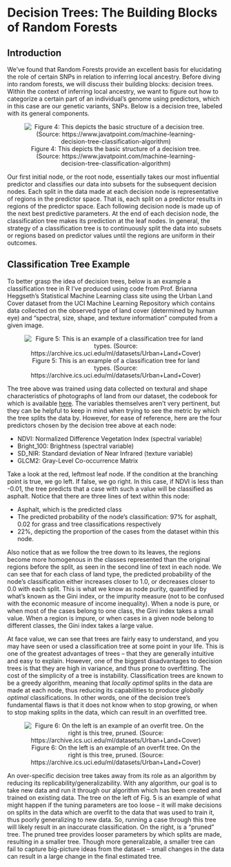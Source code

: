 # Decision Trees: The Building Blocks of Random Forests

## Introduction

We’ve found that Random Forests provide an excellent basis for elucidating the role of certain SNPs in relation to inferring local ancestry. Before diving into random forests, we will discuss their building blocks: decision trees. Within the context of inferring local ancestry, we want to figure out how to categorize a certain part of an individual’s genome using predictors, which in this case are our genetic variants, SNPs. Below is a decision tree, labeled with its general components.

<center>

![Figure 4: This depicts the basic structure of a decision tree. (Source: https://www.javatpoint.com/machine-learning-decision-tree-classification-algorithm)](./figures/fig4.png)

</center>

Our first initial node, or the root node, essentially takes our most influential predictor and classifies our data into subsets for the subsequent decision nodes. Each split in the data made at each decision node is representative of regions in the predictor space. That is, each split on a predictor results in regions of the predictor space. Each following decision node is made up of the next best predictive parameters. At the end of each decision node, the classification tree makes its prediction at the leaf nodes. In general, the strategy of a classification tree is to continuously split the data into subsets or regions based on predictor values until the regions are uniform in their outcomes.

## Classification Tree Example

To better grasp the idea of decision trees, below is an example a classification tree in R I’ve produced using code from Prof. Brianna Heggseth’s Statistical Machine Learning class site using the Urban Land Cover dataset from the UCI Machine Learning Repository which contains data collected on the observed type of land cover (determined by human eye) and “spectral, size, shape, and texture information” computed from a given image.


<center>

![Figure 5: This is an example of a classification tree for land types. (Source: https://archive.ics.uci.edu/ml/datasets/Urban+Land+Cover)](./figures/fig5.png)

</center>

The tree above was trained using data collected on textural and shape characteristics of photographs of land from our dataset, the codebook for which is available [here](https://archive.ics.uci.edu/ml/datasets/Urban+Land+Cover). The variables themselves aren’t very pertinent, but they can be helpful to keep in mind when trying to see the metric by which the tree splits the data by. However, for ease of reference, here are the four predictors chosen by the decision tree above at each node:

- NDVI: Normalized Difference Vegetation Index (spectral variable)
- Bright_100: Brightness (spectral variable)
- SD_NIR: Standard deviation of Near Infrared (texture variable)
- GLCM2: Gray-Level Co-occurrence Matrix

Take a look at the red, leftmost leaf node. If the condition at the branching point is true, we go left. If false, we go right. In this case, if NDVI is less than -0.01, the tree predicts that a case with such a value will be classified as asphalt. 
Notice that there are three lines of text within this node:

- Asphalt, which is the predicted class
- The predicted probability of the node’s classification: 97% for asphalt, 0.02 for grass and tree classifications respectively
- 22%, depicting the proportion of the cases from the dataset within this node.

Also notice that as we follow the tree down to its leaves, the regions become more homogenous in the classes represented than the original regions before the split, as seen in the second line of text in each node. We can see that for each class of land type, the predicted probability of the node’s classification either increases closer to 1.0, or decreases closer to 0.0 with each split. This is what we know as node purity, quantified by what’s known as the Gini index, or the impurity measure (not to be confused with the economic measure of income inequality). When a node is pure, or when most of the cases belong to one class, the Gini index takes a small value. When a region is impure, or when cases in a given node belong to different classes, the Gini index takes a large value.

At face value, we can see that trees are fairly easy to understand, and you may have seen or used a classification tree at some point in your life. This is one of the greatest advantages of trees – that they are generally intuitive and easy to explain. However, one of the biggest disadvantages to decision trees is that they are high in variance, and thus prone to overfitting. The cost of the simplicity of a tree is instability. Classification trees are known to be a greedy algorithm, meaning that *locally optimal* splits in the data are made at each node, thus reducing its capabilities to produce *globally optimal* classifications. In other words, one of the decision tree’s fundamental flaws is that it does not know when to stop growing, or when to stop making splits in the data, which can result in an overfitted tree.

<center>

![Figure 6: On the left is an example of an overfit tree. On the right is this tree, pruned. (Source: https://archive.ics.uci.edu/ml/datasets/Urban+Land+Cover)](./figures/fig6.png)

</center>

An over-specific decision tree takes away from its role as an algorithm by reducing its replicability/generalizability. With any algorithm, our goal is to take new data and run it through our algorithm which has been created and trained on existing data. The tree on the left of Fig. 5 is an example of what might happen if the tuning parameters are too loose – it will make decisions on splits in the data which are overfit to the data that was used to train it, thus poorly generalizing to new data. So, running a case through this tree will likely result in an inaccurate classification. On the right, is a “pruned” tree. The pruned tree provides looser parameters by which splits are made, resulting in a smaller tree. Though more generalizable, a smaller tree can fail to capture big-picture ideas from the dataset – small changes in the data can result in a large change in the final estimated tree.




